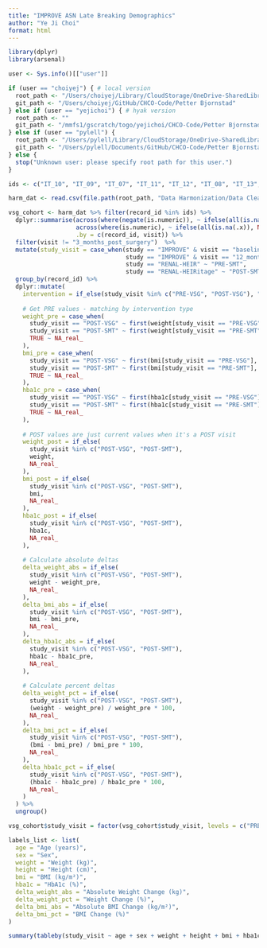 ```yaml
---
title: "IMPROVE ASN Late Breaking Demographics"
author: "Ye Ji Choi"
format: html
---
```


```r
library(dplyr)
library(arsenal)

user <- Sys.info()[["user"]]

if (user == "choiyej") { # local version
  root_path <- "/Users/choiyej/Library/CloudStorage/OneDrive-SharedLibraries-UW/Laura Pyle - Bjornstad/Biostatistics Core Shared Drive"
  git_path <- "/Users/choiyej/GitHub/CHCO-Code/Petter Bjornstad"
} else if (user == "yejichoi") { # hyak version
  root_path <- ""
  git_path <- "/mmfs1/gscratch/togo/yejichoi/CHCO-Code/Petter Bjornstad"
} else if (user == "pylell") {
  root_path <- "/Users/pylell/Library/CloudStorage/OneDrive-SharedLibraries-UW/Bjornstad/Biostatistics Core Shared Drive"
  git_path <- "/Users/pylell/Documents/GitHub/CHCO-Code/Petter Bjornstad"
} else {
  stop("Unknown user: please specify root path for this user.")
}
```


```r
ids <- c("IT_10", "IT_09", "IT_07", "IT_11", "IT_12", "IT_08", "IT_13", "IT_19", "IT_14", "RH-68-T", "RH-49-T", "RH-63-T", "RH-23-T", "RH-71-T", "RH-62-T", "RH-50-T", "RH-74-T", "RH-72-T", "RH-76-T", "RH-77-T", "RH-75-T", "RH-67-T", "RH2-51-T", "RH2-53-T", "RH2-07-O", "RH-93-T", "RH-91-T", "RH2-11-O", "RH2-23-T", "RH2-22-T", "RH2-38-T", "RH2-21-T", "RH2-55-T", "RH2-36-O", "RH2-43-T", "RH2-42-T")
```

```r
harm_dat <- read.csv(file.path(root_path, "Data Harmonization/Data Clean/harmonized_dataset.csv"), na.strings = "")

vsg_cohort <- harm_dat %>% filter(record_id %in% ids) %>%
  dplyr::summarise(across(where(negate(is.numeric)), ~ ifelse(all(is.na(.x)), NA_character_, last(na.omit(.x)))),
                   across(where(is.numeric), ~ ifelse(all(is.na(.x)), NA, mean(.x, na.rm = TRUE))),
                   .by = c(record_id, visit)) %>%
  filter(visit != "3_months_post_surgery")  %>%
  mutate(study_visit = case_when(study == "IMPROVE" & visit == "baseline" ~ "PRE-VSG",
                                 study == "IMPROVE" & visit == "12_months_post_surgery" ~ "POST-VSG",
                                 study == "RENAL-HEIR" ~ "PRE-SMT",
                                 study == "RENAL-HEIRitage" ~ "POST-SMT")) %>%
  group_by(record_id) %>%
  dplyr::mutate(
    intervention = if_else(study_visit %in% c("PRE-VSG", "POST-VSG"), "VSG", "SMT"),
    
    # Get PRE values - matching by intervention type
    weight_pre = case_when(
      study_visit == "POST-VSG" ~ first(weight[study_visit == "PRE-VSG"], default = NA_real_),
      study_visit == "POST-SMT" ~ first(weight[study_visit == "PRE-SMT"], default = NA_real_),
      TRUE ~ NA_real_
    ),
    bmi_pre = case_when(
      study_visit == "POST-VSG" ~ first(bmi[study_visit == "PRE-VSG"], default = NA_real_),
      study_visit == "POST-SMT" ~ first(bmi[study_visit == "PRE-SMT"], default = NA_real_),
      TRUE ~ NA_real_
    ),
    hba1c_pre = case_when(
      study_visit == "POST-VSG" ~ first(hba1c[study_visit == "PRE-VSG"], default = NA_real_),
      study_visit == "POST-SMT" ~ first(hba1c[study_visit == "PRE-SMT"], default = NA_real_),
      TRUE ~ NA_real_
    ),
    
    # POST values are just current values when it's a POST visit
    weight_post = if_else(
      study_visit %in% c("POST-VSG", "POST-SMT"),
      weight,
      NA_real_
    ),
    bmi_post = if_else(
      study_visit %in% c("POST-VSG", "POST-SMT"),
      bmi,
      NA_real_
    ),
    hba1c_post = if_else(
      study_visit %in% c("POST-VSG", "POST-SMT"),
      hba1c,
      NA_real_
    ),
    
    # Calculate absolute deltas
    delta_weight_abs = if_else(
      study_visit %in% c("POST-VSG", "POST-SMT"),
      weight - weight_pre,
      NA_real_
    ),
    delta_bmi_abs = if_else(
      study_visit %in% c("POST-VSG", "POST-SMT"),
      bmi - bmi_pre,
      NA_real_
    ),
    delta_hba1c_abs = if_else(
      study_visit %in% c("POST-VSG", "POST-SMT"),
      hba1c - hba1c_pre,
      NA_real_
    ),
    
    # Calculate percent deltas
    delta_weight_pct = if_else(
      study_visit %in% c("POST-VSG", "POST-SMT"),
      (weight - weight_pre) / weight_pre * 100,
      NA_real_
    ),
    delta_bmi_pct = if_else(
      study_visit %in% c("POST-VSG", "POST-SMT"),
      (bmi - bmi_pre) / bmi_pre * 100,
      NA_real_
    ),
    delta_hba1c_pct = if_else(
      study_visit %in% c("POST-VSG", "POST-SMT"),
      (hba1c - hba1c_pre) / hba1c_pre * 100,
      NA_real_
    )
  ) %>%
  ungroup()

vsg_cohort$study_visit = factor(vsg_cohort$study_visit, levels = c("PRE-SMT", "POST-SMT", "PRE-VSG", "POST-VSG"))
```


```r
labels_list <- list(
  age = "Age (years)",
  sex = "Sex",
  weight = "Weight (kg)",
  height = "Height (cm)",
  bmi = "BMI (kg/m²)",
  hba1c = "HbA1c (%)",
  delta_weight_abs = "Absolute Weight Change (kg)",
  delta_weight_pct = "Weight Change (%)",
  delta_bmi_abs = "Absolute BMI Change (kg/m²)",
  delta_bmi_pct = "BMI Change (%)"
)

summary(tableby(study_visit ~ age + sex + weight + height + bmi + hba1c + delta_weight_abs + delta_weight_pct + delta_bmi_abs + delta_bmi_pct, data = vsg_cohort, total = F, test = F), labelTranslations = labels_list)
```
